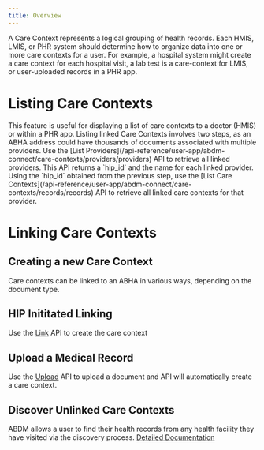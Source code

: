 ```yaml
---
title: Overview
---
```


A Care Context represents a logical grouping of health records. Each HMIS, LMIS, or PHR system should determine how to organize data into one or more care contexts for a user. For example, a hospital system might create a care context for each hospital visit, a lab test is a care-context for LMIS, or user-uploaded records in a PHR app.

# Listing Care Contexts
<Note>
This feature is useful for displaying a list of care contexts to a doctor (HMIS) or within a PHR app.
</Note>
Listing linked Care Contexts involves two steps, as an ABHA address could have thousands of documents associated with multiple providers.

<Steps>
  <Step title="List Linked Providers">
    Use the [List Providers](/api-reference/user-app/abdm-connect/care-contexts/providers/providers) API to retrieve all linked providers. This API returns a `hip_id` and the name for each linked provider.
  </Step>
  <Step title="List Care Contexts for a Provider">
    Using the `hip_id` obtained from the previous step, use the [List Care Contexts](/api-reference/user-app/abdm-connect/care-contexts/records/records) API to retrieve all linked care contexts for that provider.
  </Step>
</Steps>

# Linking Care Contexts

## Creating a new Care Context

Care contexts can be linked to an ABHA in various ways, depending on the document type.

## HIP Inititated Linking

Use the [Link](/api-reference/user-app/abdm-connect/care-contexts/link/hip-linking) API to create the care context

## Upload a Medical Record

Use the [Upload](/api-reference/user-app/records/obtain-authorization) API to upload a document and API will automatically create a care context.

## Discover Unlinked Care Contexts

ABDM allows a user to find their health records from any health facility they have visited via the discovery process.
[Detailed Documentation](/api-reference/user-app/abdm-connect/care-contexts/discover/introduction)
